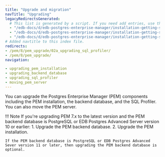 ```yaml
---
title: "Upgrade and migration"
navTitle: "Upgrading"
legacyRedirectsGenerated:
  # This list is generated by a script. If you need add entries, use the `legacyRedirects` key.
  - "/edb-docs/d/edb-postgres-enterprise-manager/installation-getting-started/upgrade-migration-guide/8.0/genindex.html"
  - "/edb-docs/d/edb-postgres-enterprise-manager/installation-getting-started/upgrade-migration-guide/8.0/conclusion.html"
  - "/edb-docs/d/edb-postgres-enterprise-manager/installation-getting-started/upgrade-migration-guide/8.0/index.html"
# Added navtitle to this index file.
redirects:
- /pem/8/pem_upgrade/02a_upgrading_sql_profiler/
- /pem/8/pem_upgrade/
navigation:

- upgrading_pem_installation
- upgrading_backend_database
- upgrading_sql_profiler
- moving_pem_server
---
```


You can upgrade the Postgres Enterprise Manager (PEM) components including the PEM installation, the backend database, and the SQL Profiler. You can also move the PEM server.

!!! Note
    If you're upgrading PEM 7.x to the latest version and the PEM backend database is PostgreSQL or EDB Postgres Advanced Server version 10 or earlier:
    1.  Upgrade the PEM backend database.
    2.  Upgrade the PEM installation.

    If the PEM backend database is PostgreSQL or EDB Postgres Advanced Sever version 11 or later, then upgrading the PEM backend database is optional.